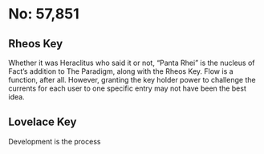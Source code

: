 
# No: 57,851

## Rheos Key

Whether it was Heraclitus who said it or not, “Panta Rhei” is the nucleus of Fact’s addition to The Paradigm, along with the Rheos Key. Flow is a function, after all. However, granting the key holder power to challenge the currents for each user to one specific entry may not have been the best idea.

## Lovelace Key

Development is the process
